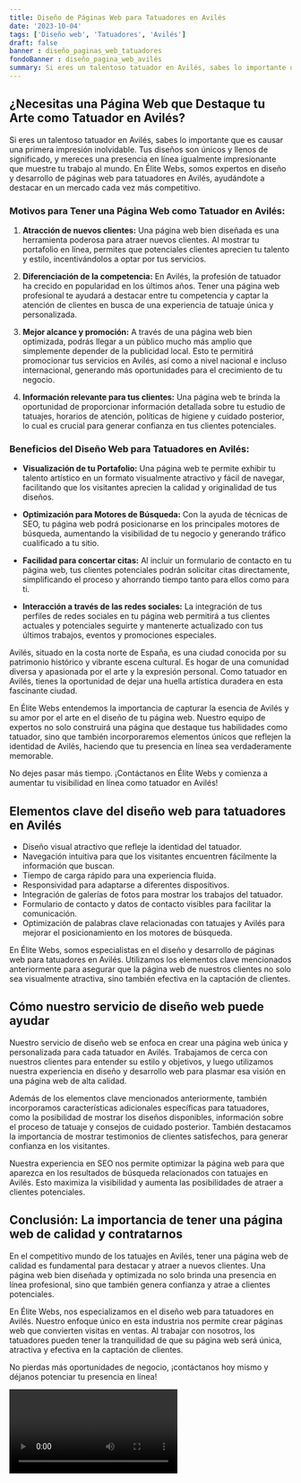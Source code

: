 ```yaml
---
title: Diseño de Páginas Web para Tatuadores en Avilés
date: '2023-10-04'
tags: ['Diseño web', 'Tatuadores', 'Avilés']
draft: false
banner : diseño_paginas_web_tatuadores
fondoBanner : diseño_pagina_web_avilés
summary: Si eres un talentoso tatuador en Avilés, sabes lo importante que es causar una primera impresión inolvidable. Tus diseños son únicos y llenos de significado, y mereces una presencia en línea igualmente impresionante que muestre tu trabajo al mundo. En Élite Webs, somos expertos en diseño y desarrollo de páginas web para tatuadores en Avilés, ayudándote a destacar en un mercado cada vez más competitivo.
---
```


## ¿Necesitas una Página Web que Destaque tu Arte como Tatuador en Avilés?

Si eres un talentoso tatuador en Avilés, sabes lo importante que es causar una primera impresión inolvidable. Tus diseños son únicos y llenos de significado, y mereces una presencia en línea igualmente impresionante que muestre tu trabajo al mundo. En Élite Webs, somos expertos en diseño y desarrollo de páginas web para tatuadores en Avilés, ayudándote a destacar en un mercado cada vez más competitivo.

### Motivos para Tener una Página Web como Tatuador en Avilés:

1. **Atracción de nuevos clientes:** Una página web bien diseñada es una herramienta poderosa para atraer nuevos clientes. Al mostrar tu portafolio en línea, permites que potenciales clientes aprecien tu talento y estilo, incentivándolos a optar por tus servicios.

2. **Diferenciación de la competencia:** En Avilés, la profesión de tatuador ha crecido en popularidad en los últimos años. Tener una página web profesional te ayudará a destacar entre tu competencia y captar la atención de clientes en busca de una experiencia de tatuaje única y personalizada.

3. **Mejor alcance y promoción:** A través de una página web bien optimizada, podrás llegar a un público mucho más amplio que simplemente depender de la publicidad local. Esto te permitirá promocionar tus servicios en Avilés, así como a nivel nacional e incluso internacional, generando más oportunidades para el crecimiento de tu negocio.

4. **Información relevante para tus clientes:** Una página web te brinda la oportunidad de proporcionar información detallada sobre tu estudio de tatuajes, horarios de atención, políticas de higiene y cuidado posterior, lo cual es crucial para generar confianza en tus clientes potenciales.

### Beneficios del Diseño Web para Tatuadores en Avilés:

- **Visualización de tu Portafolio:** Una página web te permite exhibir tu talento artístico en un formato visualmente atractivo y fácil de navegar, facilitando que los visitantes aprecien la calidad y originalidad de tus diseños.

- **Optimización para Motores de Búsqueda:** Con la ayuda de técnicas de SEO, tu página web podrá posicionarse en los principales motores de búsqueda, aumentando la visibilidad de tu negocio y generando tráfico cualificado a tu sitio.

- **Facilidad para concertar citas:** Al incluir un formulario de contacto en tu página web, tus clientes potenciales podrán solicitar citas directamente, simplificando el proceso y ahorrando tiempo tanto para ellos como para ti.

- **Interacción a través de las redes sociales:** La integración de tus perfiles de redes sociales en tu página web permitirá a tus clientes actuales y potenciales seguirte y mantenerte actualizado con tus últimos trabajos, eventos y promociones especiales.

Avilés, situado en la costa norte de España, es una ciudad conocida por su patrimonio histórico y vibrante escena cultural. Es hogar de una comunidad diversa y apasionada por el arte y la expresión personal. Como tatuador en Avilés, tienes la oportunidad de dejar una huella artística duradera en esta fascinante ciudad.

En Élite Webs entendemos la importancia de capturar la esencia de Avilés y su amor por el arte en el diseño de tu página web. Nuestro equipo de expertos no solo construirá una página que destaque tus habilidades como tatuador, sino que también incorporaremos elementos únicos que reflejen la identidad de Avilés, haciendo que tu presencia en línea sea verdaderamente memorable.

No dejes pasar más tiempo. ¡Contáctanos en Élite Webs y comienza a aumentar tu visibilidad en línea como tatuador en Avilés!

<GifSeo />

<Cta />

## Elementos clave del diseño web para tatuadores en Avilés

- Diseño visual atractivo que refleje la identidad del tatuador.
- Navegación intuitiva para que los visitantes encuentren fácilmente la información que buscan.
- Tiempo de carga rápido para una experiencia fluida.
- Responsividad para adaptarse a diferentes dispositivos.
- Integración de galerías de fotos para mostrar los trabajos del tatuador.
- Formulario de contacto y datos de contacto visibles para facilitar la comunicación.
- Optimización de palabras clave relacionadas con tatuajes y Avilés para mejorar el posicionamiento en los motores de búsqueda.

En Élite Webs, somos especialistas en el diseño y desarrollo de páginas web para tatuadores en Avilés. Utilizamos los elementos clave mencionados anteriormente para asegurar que la página web de nuestros clientes no solo sea visualmente atractiva, sino también efectiva en la captación de clientes.

## Cómo nuestro servicio de diseño web puede ayudar

Nuestro servicio de diseño web se enfoca en crear una página web única y personalizada para cada tatuador en Avilés. Trabajamos de cerca con nuestros clientes para entender su estilo y objetivos, y luego utilizamos nuestra experiencia en diseño y desarrollo web para plasmar esa visión en una página web de alta calidad.

Además de los elementos clave mencionados anteriormente, también incorporamos características adicionales específicas para tatuadores, como la posibilidad de mostrar los diseños disponibles, información sobre el proceso de tatuaje y consejos de cuidado posterior. También destacamos la importancia de mostrar testimonios de clientes satisfechos, para generar confianza en los visitantes.

Nuestra experiencia en SEO nos permite optimizar la página web para que aparezca en los resultados de búsqueda relacionados con tatuajes en Avilés. Esto maximiza la visibilidad y aumenta las posibilidades de atraer a clientes potenciales.

## Conclusión: La importancia de tener una página web de calidad y contratarnos

En el competitivo mundo de los tatuajes en Avilés, tener una página web de calidad es fundamental para destacar y atraer a nuevos clientes. Una página web bien diseñada y optimizada no solo brinda una presencia en línea profesional, sino que también genera confianza y atrae a clientes potenciales.

En Élite Webs, nos especializamos en el diseño web para tatuadores en Avilés. Nuestro enfoque único en esta industria nos permite crear páginas web que convierten visitas en ventas. Al trabajar con nosotros, los tatuadores pueden tener la tranquilidad de que su página web será única, atractiva y efectiva en la captación de clientes.

No pierdas más oportunidades de negocio, ¡contáctanos hoy mismo y déjanos potenciar tu presencia en línea!

<Video />

<CtaBot job='Tatuadores' city='Avilés'/>

<Gmaps query='Avilés+españa+maps' />
